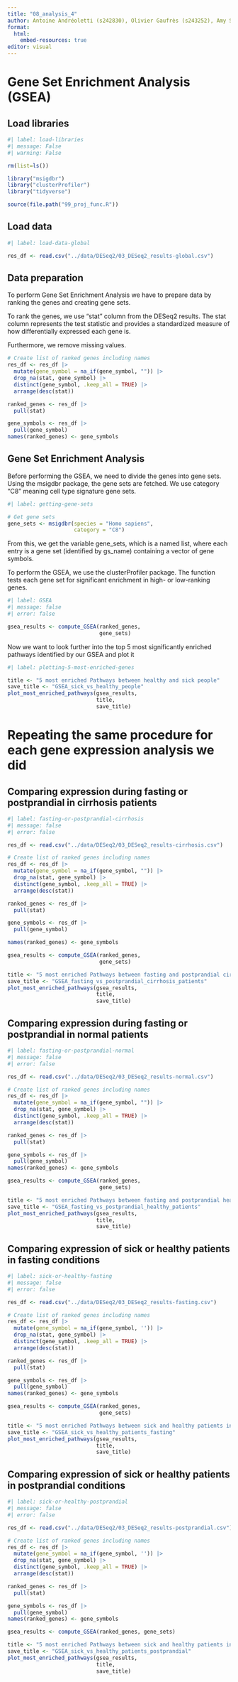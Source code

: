 ```yaml
---
title: "08_analysis_4"
author: Antoine Andréoletti (s242830), Olivier Gaufrès (s243252), Amy Surry (s201902), Lea Skytthe (s203531), Trine Søgaard (s204655)
format:
  html:
    embed-resources: true
editor: visual
---
```


# Gene Set Enrichment Analysis (GSEA)

## Load libraries

```r
#| label: load-libraries
#| message: False
#| warning: False

rm(list=ls())

library("msigdbr")
library("clusterProfiler")
library("tidyverse")

source(file.path("99_proj_func.R"))
```

## Load data

```r
#| label: load-data-global

res_df <- read.csv("../data/DESeq2/03_DESeq2_results-global.csv")
```

## Data preparation

To perform Gene Set Enrichment Analysis we have to prepare data by ranking the genes and creating gene sets.

To rank the genes, we use "stat" column from the DESeq2 results. The stat column represents the test statistic and provides a standardized measure of how differentially expressed each gene is.

Furthermore, we remove missing values.

```r
# Create list of ranked genes including names
res_df <- res_df |> 
  mutate(gene_symbol = na_if(gene_symbol, "")) |> 
  drop_na(stat, gene_symbol) |> 
  distinct(gene_symbol, .keep_all = TRUE) |> 
  arrange(desc(stat))

ranked_genes <- res_df |> 
  pull(stat)

gene_symbols <- res_df |> 
  pull(gene_symbol)
names(ranked_genes) <- gene_symbols
```

## Gene Set Enrichment Analysis

Before performing the GSEA, we need to divide the genes into gene sets. Using the msigdbr package, the gene sets are fetched. We use category "C8" meaning cell type signature gene sets.

```r
#| label: getting-gene-sets

# Get gene sets
gene_sets <- msigdbr(species = "Homo sapiens", 
                     category = "C8")
```

From this, we get the variable gene_sets, which is a named list, where each entry is a gene set (identified by gs_name) containing a vector of gene symbols.

To perform the GSEA, we use the clusterProfiler package. The function tests each gene set for significant enrichment in high- or low-ranking genes.

```r
#| label: GSEA
#| message: false
#| error: false

gsea_results <- compute_GSEA(ranked_genes, 
                             gene_sets)
```

Now we want to look further into the top 5 most significantly enriched pathways identified by our GSEA and plot it

```r
#| label: plotting-5-most-enriched-genes

title <- "5 most enriched Pathways between healthy and sick people"
save_title <- "GSEA_sick_vs_healthy_people"
plot_most_enriched_pathways(gsea_results, 
                            title,
                            save_title)
```

# Repeating the same procedure for each gene expression analysis we did

## Comparing expression during fasting or postprandial in cirrhosis patients

```r
#| label: fasting-or-postprandial-cirrhosis
#| message: false
#| error: false

res_df <- read.csv("../data/DESeq2/03_DESeq2_results-cirrhosis.csv")

# Create list of ranked genes including names
res_df <- res_df |> 
  mutate(gene_symbol = na_if(gene_symbol, "")) |> 
  drop_na(stat, gene_symbol) |> 
  distinct(gene_symbol, .keep_all = TRUE) |> 
  arrange(desc(stat))

ranked_genes <- res_df |> 
  pull(stat)

gene_symbols <- res_df |> 
  pull(gene_symbol)

names(ranked_genes) <- gene_symbols

gsea_results <- compute_GSEA(ranked_genes, 
                             gene_sets)

title <- "5 most enriched Pathways between fasting and postprandial cirrhosis patiens"
save_title <- "GSEA_fasting_vs_postprandial_cirrhosis_patients"
plot_most_enriched_pathways(gsea_results, 
                            title,
                            save_title)
```

## Comparing expression during fasting or postprandial in normal patients

```r
#| label: fasting-or-postprandial-normal
#| message: false
#| error: false

res_df <- read.csv("../data/DESeq2/03_DESeq2_results-normal.csv")

# Create list of ranked genes including names
res_df <- res_df |> 
  mutate(gene_symbol = na_if(gene_symbol, "")) |> 
  drop_na(stat, gene_symbol) |> 
  distinct(gene_symbol, .keep_all = TRUE) |> 
  arrange(desc(stat))

ranked_genes <- res_df |> 
  pull(stat)

gene_symbols <- res_df |> 
  pull(gene_symbol)
names(ranked_genes) <- gene_symbols

gsea_results <- compute_GSEA(ranked_genes, 
                             gene_sets)

title <- "5 most enriched Pathways between fasting and postprandial healthy patiens"
save_title <- "GSEA_fasting_vs_postprandial_healthy_patients"
plot_most_enriched_pathways(gsea_results, 
                            title,
                            save_title)
```

## Comparing expression of sick or healthy patients in fasting conditions

```r
#| label: sick-or-healthy-fasting
#| message: false
#| error: false

res_df <- read.csv("../data/DESeq2/03_DESeq2_results-fasting.csv")

# Create list of ranked genes including names
res_df <- res_df |> 
  mutate(gene_symbol = na_if(gene_symbol, '')) |> 
  drop_na(stat, gene_symbol) |> 
  distinct(gene_symbol, .keep_all = TRUE) |> 
  arrange(desc(stat))

ranked_genes <- res_df |> 
  pull(stat)

gene_symbols <- res_df |> 
  pull(gene_symbol)
names(ranked_genes) <- gene_symbols

gsea_results <- compute_GSEA(ranked_genes, 
                             gene_sets)

title <- "5 most enriched Pathways between sick and healthy patients in fasting conditions"
save_title <- "GSEA_sick_vs_healthy_patients_fasting"
plot_most_enriched_pathways(gsea_results, 
                            title,
                            save_title)
```

## Comparing expression of sick or healthy patients in postprandial conditions

```r
#| label: sick-or-healthy-postprandial
#| message: false
#| error: false

res_df <- read.csv("../data/DESeq2/03_DESeq2_results-postprandial.csv")

# Create list of ranked genes including names
res_df <- res_df |> 
  mutate(gene_symbol = na_if(gene_symbol, '')) |> 
  drop_na(stat, gene_symbol) |> 
  distinct(gene_symbol, .keep_all = TRUE) |> 
  arrange(desc(stat))

ranked_genes <- res_df |> 
  pull(stat)

gene_symbols <- res_df |> 
  pull(gene_symbol)
names(ranked_genes) <- gene_symbols

gsea_results <- compute_GSEA(ranked_genes, gene_sets)

title <- "5 most enriched Pathways between sick and healthy patients in postprandial conditions"
save_title <- "GSEA_sick_vs_healthy_patients_postprandial"
plot_most_enriched_pathways(gsea_results, 
                            title,
                            save_title)
```
